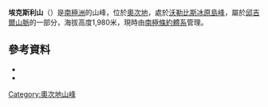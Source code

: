 {{coord|81|10|S|156|14|E|source:GNIS|display=title}}

'''埃克斯利山'''（{{lang-en|Mount Exley}}）是[[南極洲|南極洲]]的山峰，位於[[奧次地|奧次地]]，處於[[沃勒比斯冰原島峰|沃勒比斯冰原島峰]]，屬於[[邱吉爾山脈|邱吉爾山脈]]的一部分，海拔高度1,980米，現時由[[南極條約體系|南極條約體系]]管理。

==參考資料==
*{{cite gnis | type = antarid | id = 18503| name = Exley, Mount | accessdate = 2012-03-09}}
*{{usgs-gazetteer|id=18503|name=Exley, Mount}}

{{DEFAULTSORT:Mount Exley}}
[[Category:奧次地山峰|Category:奧次地山峰]]


{{OatesLand-geo-stub}}